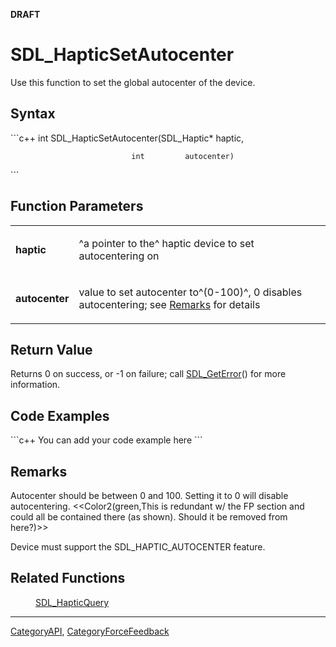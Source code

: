 <!-- pragma section-numbers off -->
<!-- pragma disable-camelcase -->
'''DRAFT'''

= SDL_HapticSetAutocenter =
Use this function to set the global autocenter of the device.


== Syntax ==
```c++
int SDL_HapticSetAutocenter(SDL_Haptic* haptic,
                            int         autocenter)
```

== Function Parameters ==
{|
|'''haptic'''
|^a pointer to the^ haptic device to set autocentering on
|-
|'''autocenter'''
|value to set autocenter to^(0-100)^, 0 disables autocentering; see [[#Remarks|Remarks]] for details
|}

== Return Value ==
Returns 0 on success, or -1 on failure; call [[SDL_GetError]]() for more information.

== Code Examples ==
```c++
You can add your code example here
```

== Remarks ==
Autocenter should be between 0 and 100. Setting it to 0 will disable autocentering. <<Color2(green,This is redundant w/ the FP section and could all be contained there (as shown). Should it be removed from here?)>>

Device must support the SDL_HAPTIC_AUTOCENTER feature. 

== Related Functions ==
:[[SDL_HapticQuery]]

----
[[CategoryAPI]], [[CategoryForceFeedback]]
